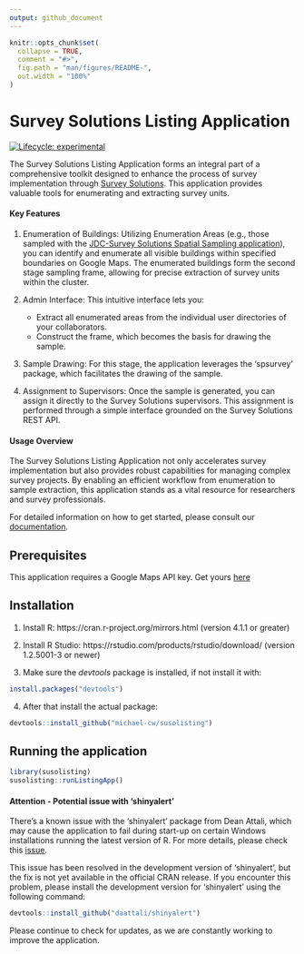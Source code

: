 ```yaml
---
output: github_document
---
```


<!-- README.md is generated from README.Rmd. Please edit that file -->

```r
knitr::opts_chunk$set(
  collapse = TRUE,
  comment = "#>",
  fig.path = "man/figures/README-",
  out.width = "100%"
)
```

# Survey Solutions Listing Application

<!-- badges: start -->
[![Lifecycle: experimental](https://img.shields.io/badge/lifecycle-experimental-orange.svg)](https://lifecycle.r-lib.org/articles/stages.html#experimental)
<!-- badges: end -->

<div align="justify">
The Survey Solutions Listing Application forms an integral part of a comprehensive toolkit designed to enhance the process of survey implementation through [Survey Solutions](https://docs.mysurvey.solutions/). This application provides valuable tools for enumerating and extracting survey units.

#### Key Features

1. Enumeration of Buildings: Utilizing Enumeration Areas (e.g., those sampled with the [JDC-Survey Solutions Spatial Sampling application](https://github.com/michael-cw/susogrdframe)), you can identify and enumerate all visible buildings within specified boundaries on Google Maps. The enumerated buildings form the second stage sampling frame, allowing for precise extraction of survey units within the cluster.

2. Admin Interface: This intuitive interface lets you:
    * Extract all enumerated areas from the individual user directories of your collaborators.
    * Construct the frame, which becomes the basis for drawing the sample.

3. Sample Drawing: For this stage, the application leverages the 'spsurvey' package, which facilitates the drawing of the sample.

4. Assignment to Supervisors: Once the sample is generated, you can assign it directly to the Survey Solutions supervisors. This assignment is performed through a simple interface grounded on the Survey Solutions REST API.

#### Usage Overview

The Survey Solutions Listing Application not only accelerates survey implementation but also provides robust capabilities for managing complex survey projects. By enabling an efficient workflow from enumeration to sample extraction, this application stands as a vital resource for researchers and survey professionals.

For detailed information on how to get started, please consult our [documentation](https://datanalytics.worldbank.org/SpatialSamplingManual/).


## Prerequisites

This application requires a Google Maps API key. Get yours [here](https://mapsplatform.google.com/)

## Installation

 1. Install R: https://cran.r-project.org/mirrors.html (version 4.1.1 or greater)

 2. Install R Studio: https://rstudio.com/products/rstudio/download/ (version 1.2.5001-3 or newer)

 3. Make sure the *devtools* package is installed, if not install it with:

```r
install.packages("devtools")

```


 4. After that install the actual package:

```r
devtools::install_github("michael-cw/susolisting")

```

## Running the application

```r
library(susolisting)
susolisting::runListingApp()

```


#### Attention - Potential issue with 'shinyalert'

There's a known issue with the 'shinyalert' package from Dean Attali, which may cause the application to fail during start-up on certain Windows installations running the latest version of R. For more details, please check this [issue](https://github.com/daattali/shinyalert/issues/75).

This issue has been resolved in the development version of 'shinyalert', but the fix is not yet available in the official CRAN release. If you encounter this problem, please install the development version for 'shinyalert' using the following command:


```r
devtools::install_github("daattali/shinyalert")

```


Please continue to check for updates, as we are constantly working to improve the application.
</div>
